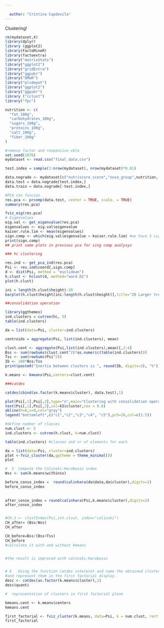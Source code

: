 ```yaml
---
  
  author: "Cristina Capdevila"
---
```



Clustering!
```r
rm(mydataset,X)
library(dplyr)
library (ggplot2)
library(FactoMineR)
library(factoextra)
library("matrixStats")
library("ggplot2")
library("gridExtra")
library("ggpubr")
library("DMwR")
library("plsdepot")
library("ggplot2")
library("ggpubr")
library ("cclust")
library("fpc")

nutrition <- c(
  "fat_100g",
  "carbohydrates_100g",
  "sugars_100g",
  "proteins_100g",
  "salt_100g",
  "fiber_100g"
)

#remove factor and responsive vble
set.seed(1876)
mydataset <- read.csv("final_data.csv")

test.index = sample(1:nrow(mydataset), nrow(mydataset)*0.01)

data.nograde <- mydataset[c("nutriscore_score","nova_group",nutrition, "additives_n")]
data.test = data.nograde[test.index,]
data.train = data.nograde[-test.index,]
```

```r
#PCA con funcion
res.pca <- prcomp(data.test, center = TRUE, scale. = TRUE)
summary(res.pca)

fviz_eig(res.pca)
# Eigenvalues
eig.val <- get_eigenvalue(res.pca)
eigenvalues <- eig.val$eigenvalue
kaiser.rule.lim <- mean(eigenvalues)
sign.comp <- which(eig.val$eigenvalue > kaiser.rule.lim) #we have 3 significant dimentions
print(sign.comp)
## print same plots in previous pca for sing comp analysys
```

```r
### hc clustering

res.ind <- get_pca_ind(res.pca)
Psi <- res.ind$coord[,sign.comp]
d <- dist(Psi, method = "euclidean")
h.clust <- hclust(d, method="ward.D2")
plot(h.clust)

ini = length(h.clust$height)-20
barplot(h.clust$height[ini:length(h.clust$height)],title="20 Larger tree heights")
```


```r
##consolidation operation

library(ggthemes)
ind.clusters = cutree(hc, 5)
table(ind.clusters)

da = list(data=Psi, cluster=ind.clusters)

centroids = aggregate(Psi, list(ind.clusters), mean)

clust.cent <- aggregate(Psi,list(ind.clusters),mean)[,2:4]
Bss <- sum(rowSums(clust.cent^2)*as.numeric(table(ind.clusters)))
Tss <- sum(rowSums(Psi^2))
Ib <- 100*Bss/Tss
print(paste0("Inertia between clusters is ", round(Ib, digits=3), "%"))
```

```r
k.means <- kmeans(Psi,centers=clust.cent)

###catdes

catdes(cbind(as.factor(k.means$cluster), data.test),1)

plot(Psi[,1],Psi[,2],type="n",main="Clustering with consolidation operation")
text(Psi[,1],Psi[,2],col=k5$cluster,cex = 0.6)
abline(h=0,v=0,col="gray")
legend("bottomleft",c("c1","c2","c3","c4", "c5"),pch=20,col=c(1:5))

```


```r
#define number of classes
num.clust <- 5
ind.clusters <- cutree(h.clust, k=num.clust)

table(ind.clusters) #classes and nr of elements for each

da = list(data=Psi, cluster=ind.clusters)
plot <-fviz_cluster(da,ggtheme = theme_minimal())
plot


```


```r
#  5  Compute the Calinski-Harabassz index 
Wss <- sum(k.means$withinss)                        

before_conso_index =  round(calinhara(da$data,da$cluster),digits=2)
before_conso_index
 
  
after_conso_index = round(calinhara(Psi,k.means$cluster),digits=2)
after_conso_index


#CH.3 <- clustIndex(Psi,int.clust, index="calinski")
CH_after= (Bss/Wss)
CH_after

CH_before=Bss/(Bss+Tss)
CH_before
#calculate it with and without kmeans


#the result is improved with calinski-Harabassz


# 6   Using the function catdes interpret and name the obtained clusters
#and represent them in the first factorial display. 
desc <- catdes(as.factor(k.means$cluster),1)
desc$quanti

#  representation of clusters in first factorial plane

kmeans.cent <- k.means$centers
kmeans.cent

first_factorial <- fviz_cluster(k.means, data=Psi, k = num.clust, rect = TRUE, main = "Hclust ward",ggtheme = theme_minimal())
first_factorial




```
